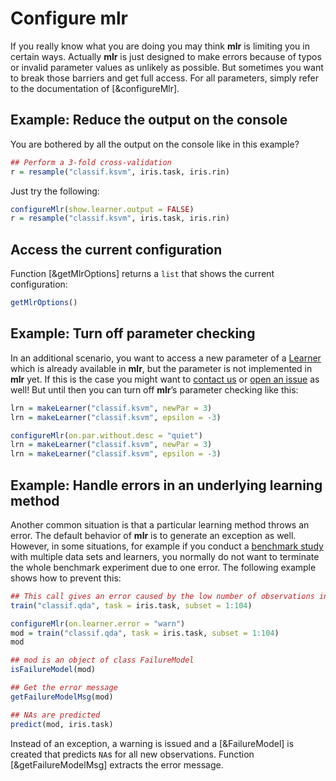 # Configure mlr

If you really know what you are doing you may think **mlr** is limiting you in certain ways.
Actually **mlr** is just designed to make errors because of typos or invalid parameter values
as unlikely as possible.
But sometimes you want to break those barriers and get full access.
For all parameters, simply refer to the documentation of [&configureMlr].


## Example: Reduce the output on the console

You are bothered by all the output on the console like in this example?

```r
## Perform a 3-fold cross-validation
r = resample("classif.ksvm", iris.task, iris.rin)
```

Just try the following:

```r
configureMlr(show.learner.output = FALSE)
r = resample("classif.ksvm", iris.task, iris.rin)
```


## Access the current configuration

Function [&getMlrOptions] returns a ``list`` that shows the current configuration:

```r
getMlrOptions()
```


## Example: Turn off parameter checking

In an additional scenario, you want to access a new parameter of a [Learner](&makeLEarner) which
is already available in **mlr**, but the parameter is not implemented in **mlr** yet.
If this is the case you might want to [contact us](https://github.com/berndbischl/mlr#get-in-touch)
or [open an issue](https://github.com/berndbischl/mlr/issues/new) as well!
But until then you can turn off **mlr**'s parameter checking like this:

```r
lrn = makeLearner("classif.ksvm", newPar = 3)
lrn = makeLearner("classif.ksvm", epsilon = -3)

configureMlr(on.par.without.desc = "quiet")
lrn = makeLearner("classif.ksvm", newPar = 3)
lrn = makeLearner("classif.ksvm", epsilon = -3)
```


## Example: Handle errors in an underlying learning method

Another common situation is that a particular learning method throws an error.
The default behavior of **mlr** is to generate an exception as well.
However, in some situations, for example if you conduct a [benchmark study](&benchmark_experiments.md)
with multiple data sets and learners, you normally do not want to terminate the whole
benchmark experiment due to one error.
The following example shows how to prevent this:

```r
## This call gives an error caused by the low number of observations in class `virginica`
train("classif.qda", task = iris.task, subset = 1:104)

configureMlr(on.learner.error = "warn")
mod = train("classif.qda", task = iris.task, subset = 1:104)
mod

## mod is an object of class FailureModel
isFailureModel(mod)

## Get the error message
getFailureModelMsg(mod)

## NAs are predicted
predict(mod, iris.task)
```

Instead of an exception, a warning is issued and a [&FailureModel] is created that predicts
``NA``s for all new observations. Function [&getFailureModelMsg] extracts the error
message.
